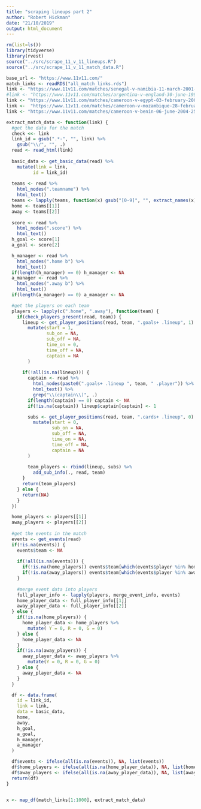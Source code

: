 ```yaml
---
title: "scraping lineups part 2"
author: "Robert Hickman"
date: "21/10/2019"
output: html_document
---
```


```r
rm(list=ls())
library(tidyverse)
library(rvest)
source("../src/scrape_11_v_11_lineups.R")
source("../src/scrape_11_v_11_match_data.R")

base_url <- "https://www.11v11.com/"
match_links <- readRDS("all_match_links.rds")
link <- "https://www.11v11.com/matches/senegal-v-namibia-11-march-2001-270707/" #seng vs
#link <- "https://www.11v11.com/matches/argentina-v-england-30-june-1998-265639/" #eng vs arg
link <- "https://www.11v11.com/matches/cameroon-v-egypt-03-february-2004-252600/"
link <-  "https://www.11v11.com/matches/cameroon-v-mozambique-28-february-1999-266306/"
link <- "https://www.11v11.com/matches/cameroon-v-benin-06-june-2004-253357/"
```

```r
extract_match_data <- function(link) {
  #get the data for the match
  check <<- link
  link_id = gsub(".*-", "", link) %>%
    gsub("\\/", "", .)
  read <- read_html(link)
  
  basic_data <- get_basic_data(read) %>%
    mutate(link = link,
          id = link_id)
  
  teams <- read %>%
    html_nodes(".teamname") %>%
    html_text()
  teams <- lapply(teams, function(x) gsub("[0-9]", "", extract_names(x)))
  home <- teams[[1]]
  away <- teams[[2]]
  
  score <- read %>%
    html_nodes(".score") %>%
    html_text()
  h_goal <- score[1]
  a_goal <- score[2]

  h_manager <- read %>%
    html_nodes(".home b") %>%
    html_text()
  if(length(h_manager) == 0) h_manager <- NA
  a_manager <- read %>%
    html_nodes(".away b") %>%
    html_text()
  if(length(a_manager) == 0) a_manager <- NA

  #get the players on each team
  players <- lapply(c(".home", ".away"), function(team) {
    if(check_players_present(read, team)) {
      lineup <- get_player_positions(read, team, ".goals+ .lineup", 1) %>%
        mutate(start = 1,
               sub_on = NA,
               sub_off = NA,
               time_on = 0,
               time_off = NA,
               captain = NA
        )
      
      if(!all(is.na(lineup))) {
        captain <- read %>% 
          html_nodes(paste0(".goals+ .lineup ", team, " .player")) %>%
          html_text() %>%
          grep("\\(captain\\)", .)
        if(length(captain) == 0) captain <- NA
        if(!is.na(captain)) lineup$captain[captain] <- 1

        subs <- get_player_positions(read, team, ".cards+ .lineup", 0) %>%
          mutate(start = 0,
                 sub_on = NA,
                 sub_off = NA,
                 time_on = NA,
                 time_off = NA,
                 captain = NA
        )
        
        team_players <- rbind(lineup, subs) %>%
          add_sub_info(., read, team)
      }
      return(team_players)
    } else {
      return(NA)
    }
  })

  home_players <- players[[1]]
  away_players <- players[[2]]
  
  #get the events in the match
  events <- get_events(read)
  if(!is.na(events)) {
    events$team <- NA
  
    if(!all(is.na(events))) {
      if(!is.na(home_players)) events$team[which(events$player %in% home_players$player)] <- home
      if(!is.na(away_players)) events$team[which(events$player %in% away_players$player)] <- away
    }
    
    #merge event data into players
    full_player_info <- lapply(players, merge_event_info, events)
    home_player_data <- full_player_info[[1]]
    away_player_data <- full_player_info[[2]]
  } else {
    if(!is.na(home_players)) {
      home_player_data <- home_players %>%
        mutate( Y = 0, R = 0, G = 0)
    } else {
      home_player_data <- NA
    }
    if(!is.na(away_players)) {
      away_player_data <- away_players %>%
        mutate(Y = 0, R = 0, G = 0)
    } else {
      away_player_data <- NA
    }
  }

  df <- data.frame(
    id = link_id,
    link = link,
    data = basic_data,
    home,
    away,
    h_goal,
    a_goal,
    h_manager,
    a_manager
  )

  df$events <- ifelse(all(is.na(events)), NA, list(events))
  df$home_players <- ifelse(all(is.na(home_player_data)), NA, list(home_player_data))
  df$away_players <- ifelse(all(is.na(away_player_data)), NA, list(away_player_data))
  return(df)
}
  
```

```r
x <- map_df(match_links[1:1000], extract_match_data)

```



